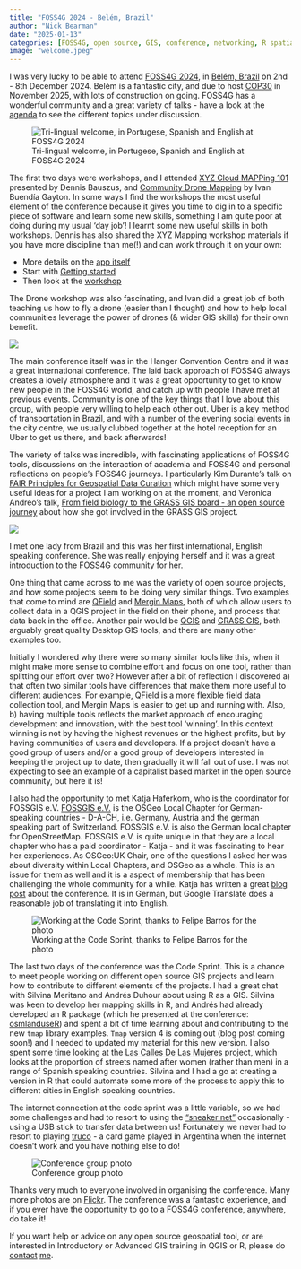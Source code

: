 ```yaml
---
title: "FOSS4G 2024 - Belém, Brazil"
author: "Nick Bearman"
date: "2025-01-13"
categories: [FOSS4G, open source, GIS, conference, networking, R spatial, in person]
image: "welcome.jpeg"
---
```


I was very lucky to be able to attend [FOSS4G 2024](https://2024.foss4g.org/en/), in [Belém, Brazil](https://www.openstreetmap.org/relation/15986845) on 2nd - 8th December 2024. Belém is a fantastic city, and due to host [COP30](https://sdg.iisd.org/events/2025-un-climate-change-conference-unfccc-cop-30/) in November 2025, with lots of construction on going. FOSS4G has a wonderful community and a great variety of talks - have a look at the [agenda](https://2024.foss4g.org/en/general-schedule/) to see the different topics under discussion. 

![Tri-lingual welcome, in Portugese, Spanish and English at FOSS4G 2024](welcome.jpeg)

The first two days were workshops, and I attended [XYZ Cloud MAPPing 101](https://talks.osgeo.org/foss4g-2024-workshop/talk/SQNGBH/) presented by Dennis Bauszus, and [Community Drone Mapping](https://talks.osgeo.org/foss4g-2024-workshop/talk/YTQJZ7/) by Ivan Buendía Gayton. In some ways I find the workshops the most useful element of the conference because it gives you time to dig in to a specific piece of software and learn some new skills, something I am quite poor at doing during my usual 'day job'! I learnt some new useful skills in both workshops. Dennis has also shared the XYZ Mapping workshop materials if you have more discipline than me(!) and can work through it on your own:

- More details on the [app itself](https://github.com/GEOLYTIX/xyz/)
- Start with [Getting started](https://github.com/GEOLYTIX/xyz/wiki/Getting-started)
- Then look at the [workshop](https://github.com/GEOLYTIX/mapp/tree/main/foss4g_workshop) 

The Drone workshop was also fascinating, and Ivan did a great job of both teaching us how to fly a drone (easier than I thought) and how to help local communities leverage the power of drones (& wider GIS skills) for their own benefit. 

![](drone.jpeg)

The main conference itself was in the Hanger Convention Centre and it was a great international conference. The laid back approach of FOSS4G always creates a lovely atmosphere and it was a great opportunity to get to know new people in the FOSS4G world, and catch up with people I have met at previous events. Community is one of the key things that I love about this group, with people very willing to help each other out. Uber is a key method of transportation in Brazil, and with a number of the evening social events in the city centre, we usually clubbed together at the hotel reception for an Uber to get us there, and back afterwards!

The variety of talks was incredible, with fascinating applications of FOSS4G tools, discussions on the interaction of academia and FOSS4G and personal reflections on people's FOSS4G journeys. I particularly Kim Durante's talk on [FAIR Principles for Geospatial Data Curation](https://talks.osgeo.org/foss4g-2024/talk/NKBU8E/) which might have some very useful ideas for a project I am working on at the moment, and Veronica Andreo's talk, [From field biology to the GRASS GIS board - an open source journey](https://talks.osgeo.org/foss4g-2024/talk/VCNPKB/) about how she got involved in the GRASS GIS project. 

![](grass.jpeg)

I met one lady from Brazil and this was her first international, English speaking conference. She was really enjoying herself and it was a great introduction to the FOSS4G community for her. 

One thing that came across to me was the variety of open source projects, and how some projects seem to be doing very similar things. Two examples that come to mind are [QField](https://qfield.org/) and [Mergin Maps](https://merginmaps.com/), both of which allow users to collect data in a QGIS project in the field on their phone, and process that data back in the office. Another pair would be [QGIS](https://www.qgis.org/) and [GRASS GIS](https://grass.osgeo.org/), both arguably great quality Desktop GIS tools, and there are many other examples too. 

Initially I wondered why there were so many similar tools like this, when it might make more sense to combine effort and focus on one tool, rather than splitting our effort over two? However after a bit of reflection I discovered a) that often two similar tools have differences that make them more useful to different audiences. For example, QField is a more flexible field data collection tool, and Mergin Maps is easier to get up and running with. Also, b) having multiple tools reflects the market approach of encouraging development and innovation, with the best tool 'winning'. In this context winning is not by having the highest revenues or the highest profits, but by having communities of users and developers. If a project doesn't have a good group of users and/or a good group of developers interested in keeping the project up to date, then gradually it will fall out of use. I was not expecting to see an example of a capitalist based market in the open source community, but here it is!

I also had the opportunity to met Katja Haferkorn, who is the coordinator for FOSSGIS e.V. [FOSSGIS e.V.](https://www.fossgis.de/) is the OSGeo Local Chapter for German-speaking countries - D-A-CH, i.e. Germany, Austria and the german speaking part of Switzerland. FOSSGIS e.V. is also the German local chapter for OpenStreetMap. FOSSGIS e.V. is quite unique in that they are a local chapter who has a paid coordinator - Katja - and it was fascinating to hear her experiences. As OSGeo:UK Chair, one of the questions I asked her was about diversity within Local Chapters, and OSGeo as a whole. This is an issue for them as well and it is a aspect of membership that has been challenging the whole community for a while. Katja has written a great [blog post](https://www.fossgis.de/news/2024_12_07_bericht_foss4g-2024_belem/) about the conference. It is in German, but Google Translate does a reasonable job of translating it into English. 

![Working at the Code Sprint, thanks to Felipe Barros for the photo](code-sprint-felipe.jpeg)

The last two days of the conference was the Code Sprint. This is a chance to meet people working on different open source GIS projects and learn how to contribute to different elements of the projects. I had a great chat with Silvina Meritano and Andrés Duhour about using R as a GIS. Silvina was keen to develop her mapping skills in R, and  Andrés had already developed an R package (which he presented at the conference: [osmlanduseR](https://talks.osgeo.org/foss4g-2024/talk/GSBMGK/)) and spent a bit of time learning about and contributing to the new `tmap` library examples. `Tmap` version 4 is coming out (blog post coming soon!) and I needed to updated my material for this new version. I also spent some time looking at the [Las Calles De Las Mujeres](https://geochicasosm.github.io/lascallesdelasmujeres/) project, which looks at the proportion of streets named after women (rather than men) in a range of Spanish speaking countries. Silvina and I had a go at creating a version in R that could automate some more of the process to apply this to different cities in English speaking countries.  

The internet connection at the code sprint was a little variable, so we had some challenges and had to resort to using the ["sneaker net"](https://en.wikipedia.org/wiki/Sneakernet) occasionally - using a USB stick to transfer data between us! Fortunately we never had to resort to playing [truco](https://en.wikipedia.org/wiki/Truco) - a card game played in Argentina when the internet doesn't work and you have nothing else to do!

![Conference group photo](group-photo.jpeg)

Thanks very much to everyone involved in organising the conference. Many more photos are on [Flickr](https://www.flickr.com/photos/narceliosapereira/albums/72177720322507002/). The conference was a fantastic experience, and if you ever have the opportunity to go to a FOSS4G conference, anywhere, do take it!

If you want help or advice on any open source geospatial tool, or are interested in Introductory or Advanced GIS training in QGIS or R, please do [contact](https://nickbearman.github.io/) [me](https://docs.google.com/forms/d/e/1FAIpQLSckfjf0U43ysotj4sS68bZ85DHijqTSy3vJcdBa5oC275TwUg/viewform). 

